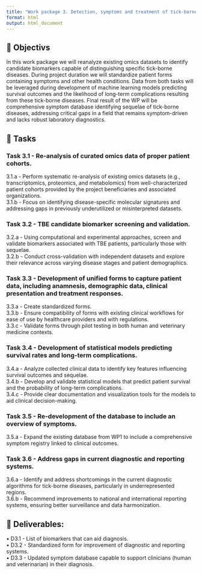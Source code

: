 ```yaml
---
title: "Work package 3. Detection, symptoms and treatment of tick-borne diseases"
format: html
output: html_document
---
```


## 🎯 Objectivs

In this work package we will reanalyze existing omics datasets to identify candidate biomarkers capable of distinguishing specific tick-borne diseases. During project duration we will standardize patient forms containing symptoms and other health conditions. Data from both tasks will be leveraged during development of machine learning models predicting survival outcomes and the likelihood of long-term complications resulting from these tick-borne diseases. Final result of the WP will be comprehensive symptom database identifying sequelae of tick-borne diseases, addressing critical gaps in a field that remains symptom-driven and lacks robust laboratory diagnostics.

## 🚧 Tasks

### Task 3.1 - Re-analysis of curated omics data of proper patient cohorts.

 3.1.a - Perform systematic re-analysis of existing omics datasets (e.g., transcriptomics, proteomics, and metabolomics) from well-characterized patient cohorts provided by the project beneficiaries and associated organizations.  
 3.1.b - Focus on identifying disease-specific molecular signatures and addressing gaps in previously underutilized or misinterpreted datasets.  

### Task 3.2 - TBE candidate biomarker screening and validation.

 3.2.a - Using computational and experimental approaches, screen and validate biomarkers associated with TBE patients, particularly those with sequelae.  
 3.2.b - Conduct cross-validation with independent datasets and explore their relevance across varying disease stages and patient demographics.  

### Task 3.3 - Development of unified forms to capture patient data, including anamnesis, demographic data, clinical presentation and treatment responses.

 3.3.a - Create standardized forms.  
 3.3.b - Ensure compatibility of forms with existing clinical workflows for ease of use by healthcare providers and with regulations.  
 3.3.c - Validate forms through pilot testing in both human and veterinary medicine contexts.  

### Task 3.4 - Development of statistical models predicting survival rates and long-term complications.

 3.4.a - Analyze collected clinical data to identify key features influencing survival outcomes and sequelae.  
 3.4.b - Develop and validate statistical models that predict patient survival and the probability of long-term complications.  
 3.4.c - Provide clear documentation and visualization tools for the models to aid clinical decision-making.  

### Task 3.5 - Re-development of the database to include an overview of symptoms.

 3.5.a - Expand the existing database from WP1 to include a comprehensive symptom registry linked to clinical outcomes. 

### Task 3.6 - Address gaps in current diagnostic and reporting systems.

 3.6.a - Identify and address shortcomings in the current diagnostic algorithms for tick-borne diseases, particularly in underrepresented regions.  
 3.6.b - Recommend improvements to national and international reporting systems, ensuring better surveillance and data harmonization.  

## 🚚 Deliverables:

•	D3.1 - List of biomarkers that can aid diagnosis.   
•	D3.2 - Standardized form for improvement of diagnostic and reporting systems.  
•	D3.3 - Updated symptom database capable to support clinicians (human and veterinarian) in their diagnosis.
